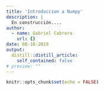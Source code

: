 ```yaml
---
title: 'Introduccion a Numpy'
description: |
  En construcción....
author:
  - name: Gabriel Cabrera
    url: {}
date: 08-10-2019
output:
  distill::distill_article:
    self_contained: false
# preview: ""
---
```


```r
knitr::opts_chunk$set(echo = FALSE)
```


